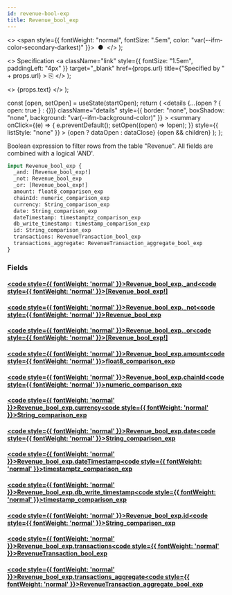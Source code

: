 ```yaml
---
id: revenue-bool-exp
title: Revenue_bool_exp
---
```


<head>
  <meta content="noindex" name="robots" />
  <meta charset="utf-8" />
</head>

  <>
    <span style={{ fontWeight: "normal", fontSize: ".5em", color: "var(--ifm-color-secondary-darkest)" }}>
      &nbsp;●&nbsp;
    </span>
  </>
);

  <>
    Specification
    <a
      className="link"
      style={{ fontSize: "1.5em", paddingLeft: "4px" }}
      target="_blank"
      href={props.url}
      title={"Specified by " + props.url}
    >
      ⎘
    </a>
  </>
);

  <>
    <span className={props.class}>{props.text}</span>
  </>
);


  const [open, setOpen] = useState(startOpen);
  return (
    <details
      {...(open ? { open: true } : {})}
      className="details"
      style={{ border: "none", boxShadow: "none", background: "var(--ifm-background-color)" }}
    >
      <summary
        onClick={(e) => {
          e.preventDefault();
          setOpen((open) => !open);
        }}
        style={{ listStyle: "none" }}
      >
        {open ? dataOpen : dataClose}
      </summary>
      {open && children}
    </details>
  );
};

Boolean expression to filter rows from the table "Revenue". All fields are combined with a logical 'AND'.

```graphql
input Revenue_bool_exp {
  _and: [Revenue_bool_exp!]
  _not: Revenue_bool_exp
  _or: [Revenue_bool_exp!]
  amount: float8_comparison_exp
  chainId: numeric_comparison_exp
  currency: String_comparison_exp
  date: String_comparison_exp
  dateTimestamp: timestamptz_comparison_exp
  db_write_timestamp: timestamp_comparison_exp
  id: String_comparison_exp
  transactions: RevenueTransaction_bool_exp
  transactions_aggregate: RevenueTransaction_aggregate_bool_exp
}
```

### Fields

#### [<code style={{ fontWeight: 'normal' }}>Revenue_bool_exp.<b>\_and</b></code>](#)<Bullet />[<code style={{ fontWeight: 'normal' }}><b>[Revenue_bool_exp!]</b></code>](/docs/api/lockup/graphql/envio/inputs/revenue-bool-exp.mdx) <Badge class="badge badge--secondary " text="list"/> <Badge class="badge badge--secondary " text="input"/>

#### [<code style={{ fontWeight: 'normal' }}>Revenue_bool_exp.<b>\_not</b></code>](#)<Bullet />[<code style={{ fontWeight: 'normal' }}><b>Revenue_bool_exp</b></code>](/docs/api/lockup/graphql/envio/inputs/revenue-bool-exp.mdx) <Badge class="badge badge--secondary " text="input"/>

#### [<code style={{ fontWeight: 'normal' }}>Revenue_bool_exp.<b>\_or</b></code>](#)<Bullet />[<code style={{ fontWeight: 'normal' }}><b>[Revenue_bool_exp!]</b></code>](/docs/api/lockup/graphql/envio/inputs/revenue-bool-exp.mdx) <Badge class="badge badge--secondary " text="list"/> <Badge class="badge badge--secondary " text="input"/>

#### [<code style={{ fontWeight: 'normal' }}>Revenue_bool_exp.<b>amount</b></code>](#)<Bullet />[<code style={{ fontWeight: 'normal' }}><b>float8_comparison_exp</b></code>](/docs/api/lockup/graphql/envio/inputs/float-8-comparison-exp.mdx) <Badge class="badge badge--secondary " text="input"/>

#### [<code style={{ fontWeight: 'normal' }}>Revenue_bool_exp.<b>chainId</b></code>](#)<Bullet />[<code style={{ fontWeight: 'normal' }}><b>numeric_comparison_exp</b></code>](/docs/api/lockup/graphql/envio/inputs/numeric-comparison-exp.mdx) <Badge class="badge badge--secondary " text="input"/>

#### [<code style={{ fontWeight: 'normal' }}>Revenue_bool_exp.<b>currency</b></code>](#)<Bullet />[<code style={{ fontWeight: 'normal' }}><b>String_comparison_exp</b></code>](/docs/api/lockup/graphql/envio/inputs/string-comparison-exp.mdx) <Badge class="badge badge--secondary " text="input"/>

#### [<code style={{ fontWeight: 'normal' }}>Revenue_bool_exp.<b>date</b></code>](#)<Bullet />[<code style={{ fontWeight: 'normal' }}><b>String_comparison_exp</b></code>](/docs/api/lockup/graphql/envio/inputs/string-comparison-exp.mdx) <Badge class="badge badge--secondary " text="input"/>

#### [<code style={{ fontWeight: 'normal' }}>Revenue_bool_exp.<b>dateTimestamp</b></code>](#)<Bullet />[<code style={{ fontWeight: 'normal' }}><b>timestamptz_comparison_exp</b></code>](/docs/api/lockup/graphql/envio/inputs/timestamptz-comparison-exp.mdx) <Badge class="badge badge--secondary " text="input"/>

#### [<code style={{ fontWeight: 'normal' }}>Revenue_bool_exp.<b>db_write_timestamp</b></code>](#)<Bullet />[<code style={{ fontWeight: 'normal' }}><b>timestamp_comparison_exp</b></code>](/docs/api/lockup/graphql/envio/inputs/timestamp-comparison-exp.mdx) <Badge class="badge badge--secondary " text="input"/>

#### [<code style={{ fontWeight: 'normal' }}>Revenue_bool_exp.<b>id</b></code>](#)<Bullet />[<code style={{ fontWeight: 'normal' }}><b>String_comparison_exp</b></code>](/docs/api/lockup/graphql/envio/inputs/string-comparison-exp.mdx) <Badge class="badge badge--secondary " text="input"/>

#### [<code style={{ fontWeight: 'normal' }}>Revenue_bool_exp.<b>transactions</b></code>](#)<Bullet />[<code style={{ fontWeight: 'normal' }}><b>RevenueTransaction_bool_exp</b></code>](/docs/api/lockup/graphql/envio/inputs/revenue-transaction-bool-exp.mdx) <Badge class="badge badge--secondary " text="input"/>

#### [<code style={{ fontWeight: 'normal' }}>Revenue_bool_exp.<b>transactions_aggregate</b></code>](#)<Bullet />[<code style={{ fontWeight: 'normal' }}><b>RevenueTransaction_aggregate_bool_exp</b></code>](/docs/api/lockup/graphql/envio/inputs/revenue-transaction-aggregate-bool-exp.mdx) <Badge class="badge badge--secondary " text="input"/>
